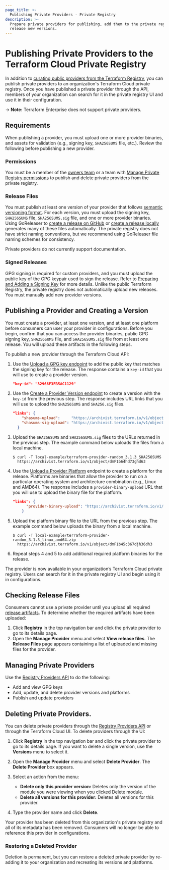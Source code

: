 ```yaml
---
page_title: >-
  Publishing Private Providers - Private Registry
description: >-
  Prepare private providers for publishing, add them to the private registry, and
  release new versions.
---
```


# Publishing Private Providers to the Terraform Cloud Private Registry

In addition to [curating public providers from the Terraform Registry](/cloud-docs/registry/add), you can publish private providers to an organization's Terraform Cloud private registry. Once you have published a private provider through the API, members of your organization can search for it in the private registry UI and use it in their configuration.

-> **Note:** Terraform Enterprise does not support private providers.

## Requirements

When publishing a provider, you must upload one or more provider binaries, and assets for validation (e.g., signing key, `SHA256SUMS` file, etc.). Review the following before publishing a new provider.

### Permissions

You must be a member of the [owners team](/cloud-docs/users-teams-organizations/permissions#organization-owners) or a team with [Manage Private Registry permissions](/cloud-docs/users-teams-organizations/permissions#manage-private-registry) to publish and delete private providers from the private registry.

### Release Files

You must publish at least one version of your provider that follows [semantic versioning format](http://semver.org). For each version, you must upload the signing key, `SHA256SUMS` file, `SHA256SUMS.sig` file, and one or more provider binaries. Using GoReleaser to [create a release on GitHub](/registry/providers/publishing#creating-a-github-release) or [create a release locally](/registry/providers/publishing#using-goreleaser-locally) generates many of these files automatically. The private registry does not have strict naming conventions, but we recommend using GoReleaser file naming schemes for consistency.

Private providers do not currently support documentation.

### Signed Releases

GPG signing is required for custom providers, and you must upload the public key of the GPG keypair used to sign the release. Refer to [Preparing and Adding a Signing Key](/registry/providers/publishing#preparing-and-adding-a-signing-key) for more details. Unlike the public Terraform Registry, the private registry does not automatically upload new releases. You must manually add new provider versions.

## Publishing a Provider and Creating a Version

You must create a provider, at least one version, and at least one platform before consumers can user your provider in configurations. Before you begin, confirm that you can access the provider binaries, public GPG signing key, `SHA256SUMS` file, and `SHA256SUMS.sig` file from at least one release. You will upload these artifacts in the following steps.

To publish a new provider through the Terraform Cloud API:

1. Use the [Upload a GPG key endpoint](/cloud-docs/api-docs/providers#upload-a-gpg-key-private-provider) to add the public key that matches the signing key for the release. The response contains a `key-id` that you will use to create a provider version.

    ```json
    "key-id": "32966F3FB5AC1129"
    ```
1. Use the [Create a Provider Version endpoint](/cloud-docs/api-docs/providers#create-a-provider-version) to create a version with the `key-id` from the previous step. The response includes URL links that you will use to upload the `SHA256SUMS` and `SHA256.sig` files.

    ```json
    "links": {
        "shasums-upload":     "https://archivist.terraform.io/v1/object/dmF1b64hd73ghd63",
        "shasums-sig-upload": "https://archivist.terraform.io/v1/object/dmF1b37dj37dh33d"
      }
    ```

1. Upload the `SHA256SUMS` and `SHA256SUMS.sig` files to the URLs returned in the previous step. The example command below uploads the files from a local machine.

    ```
    $ curl -T local-example/terraform-provider-random_3.1.3_SHA256SUMS
      https://archivist.terraform.io/v1/object/dmF1b64hd73ghd63
    ```

1. Use the [Upload a Provider Platform](/cloud-docs/api-docs/providers#upload-a-provider-platform-private-provider) endpoint to create a platform for the release. Platforms are binaries that allow the provider to run on a particular operating system and architecture combination (e.g., Linux and AMD64). The response includes a `provider-binary-upload` URL that you will use to upload the binary file for the platform.

    ```json
    "links": {
          "provider-binary-upload": "https://archivist.terraform.io/v1/object/dmF1b45c367djh36dh3"
        }
    ```

1. Upload the platform binary file to the URL from the previous step. The example command below uploads the binary from a local machine.

    ```
    $ curl -T local-example/terraform-provider-random_3.1.3_linux_amd64.zip
      https://archivist.terraform.io/v1/object/dmF1b45c367djh36dh3
    ```

1. Repeat steps 4 and 5 to add additional required platform binaries for the release.

The provider is now available in your organization’s Terraform Cloud private registry. Users can search for it in the private registry UI and begin using it in configurations.

## Checking Release Files

Consumers cannot use a private provider until you upload all required [release artifacts](#release-files). To determine whether the required artifacts have been uploaded:

1. Click **Registry** in the top navigation bar and click the private provider to go to its details page.
1. Open the **Manage Provider** menu and select **View release files**. The **Release Files** page appears containing a list of uploaded and missing files for the provider.


## Managing Private Providers

Use the [Registry Providers API](/cloud-docs/api-docs/providers) to do the following:

- Add and view GPG keys
- Add, update, and delete provider versions and platforms
- Publish and update providers

## Deleting Private Providers.

You can delete private providers through the [Registry Providers API](/cloud-docs/api-docs/providers) or through the Terraform Cloud UI. To delete providers through the UI:

1. Click **Registry** in the top navigation bar and click the private provider to go to its details page.
If you want to delete a single version, use the **Versions** menu to select it.
1. Open the **Manage Provider** menu and select **Delete Provider**. The **Delete Provider** box appears.
1. Select an action from the menu:

    - **Delete only this provider version:** Deletes only the version of the module you were viewing when you clicked Delete module.
    - **Delete all versions for this provider:** Deletes all versions for this provider.
1. Type the provider name and click **Delete**.

Your provider has been deleted from this organization's private registry and all of its metadata has been removed. Consumers will no longer be able to reference this provider in configurations.

### Restoring a Deleted Provider

Deletion is permanent, but you can restore a deleted private provider by re-adding it to your organization and recreating its versions and platforms.


